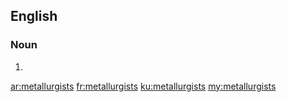 ==English==

===Noun===
{{head|en|plural}}

# {{plural of|metallurgist|lang=en}}

[[ar:metallurgists]]
[[fr:metallurgists]]
[[ku:metallurgists]]
[[my:metallurgists]]